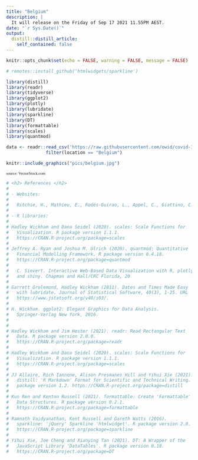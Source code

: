 ```yaml
---
title: "Belgium"
description: |
  It will release on the Friday of Sep 17 2021 11.55PM AEST.
date: "`r Sys.Date()`"
output:
  distill::distill_article:
    self_contained: false
---
```


```r
knitr::opts_chunk$set(echo = FALSE, warning = FALSE, message = FALSE)

```

```r
# remotes::install_github('htmlwidgets/sparkline')

library(distill)
library(readr)
library(tidyverse)
library(ggplot2)
library(plotly)
library(lubridate)
library(sparkline)
library(DT)
library(formattable)
library(scales)
library(quantmod)

data <- readr::read_csv('https://raw.githubusercontent.com/owid/covid-19-data/master/public/data/owid-covid-data.csv') %>% 
               filter(location == "Belgium")
```

```r
knitr::include_graphics("pics/belgium.jpg")
```

<p style = "font-family: verdana;font-size: 8pt;"> source: VectorStock.com </p>



<style>
body {
  background-color: off white;
}

h2 {
  color: Dark Grey;
  padding: 15px;
}

h3 {
  color: grey;
  padding: 10px;
}


p {
  font-family: Arial;
  font-size: 11pt;
}

</style>



```r
# <h2> References </h2>
#   
# - Websites:
#   
#   Ritchie, H., Mathieu, E., Rodés-Guirao, L., Appel, C., Giattino, C., Ortiz-Ospina, E., Hasell, J., Macdonald, B., Beltekian, D. and Roser, M., 2021. Coronavirus Pandemic (COVID-19). [online] Our World in Data. Available at: <https://ourworldindata.org/coronavirus/country/peru> [Accessed 3 September 2021].
# 
# - R libraries:
# 
# Hadley Wickham and Dana Seidel (2020). scales: Scale Functions for
#   Visualization. R package version 1.1.1.
#   https://CRAN.R-project.org/package=scales
# 
# Jeffrey A. Ryan and Joshua M. Ulrich (2020). quantmod: Quantitative
#   Financial Modelling Framework. R package version 0.4.18.
#   https://CRAN.R-project.org/package=quantmod
#   
#   C. Sievert. Interactive Web-Based Data Visualization with R, plotly,
#   and shiny. Chapman and Hall/CRC Florida, 20
# 
# Garrett Grolemund, Hadley Wickham (2011). Dates and Times Made Easy
#   with lubridate. Journal of Statistical Software, 40(3), 1-25. URL
#   https://www.jstatsoft.org/v40/i03/.
# 
# H. Wickham. ggplot2: Elegant Graphics for Data Analysis.
#   Springer-Verlag New York, 2016.
# 
# 
# Hadley Wickham and Jim Hester (2021). readr: Read Rectangular Text
#   Data. R package version 2.0.0.
#   https://CRAN.R-project.org/package=readr
# 
# Hadley Wickham and Dana Seidel (2020). scales: Scale Functions for
#   Visualization. R package version 1.1.1.
#   https://CRAN.R-project.org/package=scales
# 
# JJ Allaire, Rich Iannone, Alison Presmanes Hill and Yihui Xie (2021).
#   distill: 'R Markdown' Format for Scientific and Technical Writing. R
#   package version 1.2. https://CRAN.R-project.org/package=distill
# 
# Kun Ren and Kenton Russell (2021). formattable: Create 'Formattable'
#   Data Structures. R package version 0.2.1.
#   https://CRAN.R-project.org/package=formattable
# 
# Ramnath Vaidyanathan, Kent Russell and Gareth Watts (2016).
#   sparkline: 'jQuery' Sparkline 'htmlwidget'. R package version 2.0.
#   https://CRAN.R-project.org/package=sparkline
# 
# Yihui Xie, Joe Cheng and Xianying Tan (2021). DT: A Wrapper of the
#   JavaScript Library 'DataTables'. R package version 0.18.
#   https://CRAN.R-project.org/package=DT
  
```

